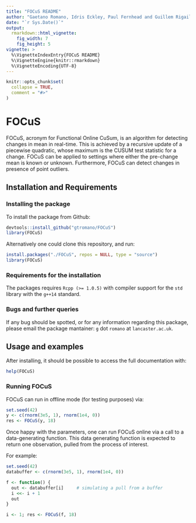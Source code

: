 ```yaml
---
title: "FOCuS README"
author: "Gaetano Romano, Idris Eckley, Paul Fernhead and Guillem Rigaill"
date: "`r Sys.Date()`"
output:
  rmarkdown::html_vignette:
    fig_width: 7
    fig_height: 5
vignette: >
  %\VignetteIndexEntry{FOCuS README}
  %\VignetteEngine{knitr::rmarkdown}
  %\VignetteEncoding{UTF-8}
---
```


```r
knitr::opts_chunk$set(
  collapse = TRUE,
  comment = "#>"
)
```

# FOCuS

FOCuS, acronym for Functional Online CuSum, is an algorithm for detecting changes in mean in real-time. This is achieved by a recursive update of a piecewise quadratic, whose maximum is the CUSUM test statistic for a change. FOCuS can be applied to settings where either the pre-change mean is known or unknown. Furthermore, FOCuS can detect changes in presence of point outliers.


## Installation and Requirements

### Installing the package

To install the package from Github:

```r
devtools::install_github("gtromano/FOCuS")
library(FOCuS)
```


Alternatively one could clone this repository, and run:

```r
install.packages("./FOCuS", repos = NULL, type = "source")
library(FOCuS)
```


### Requirements for the installation

The packages requires `Rcpp (>= 1.0.5)` with compiler support for the `std` library with the `g++14` standard.


### Bugs and further queries

If any bug should be spotted, or for any information regarding this package, please email the package mantainer: `g` dot `romano` at `lancaster.ac.uk`.


## Usage and examples

After installing, it should be possible to access the full documentation with:

```r
help(FOCuS)
```


### Running FOCuS

FOCuS can run in offline mode (for testing purposes) via:

```r
set.seed(42)
y <- c(rnorm(3e5, 1), rnorm(1e4, 0))
res <- FOCuS(y, 18)
```


Once happy with the parameters, one can run FOCuS online via a call to a data-generating function. This data generating function is expected to return one observation, pulled from the process of interest.

For example:

```r
set.seed(42)
databuffer <- c(rnorm(3e5, 1), rnorm(1e4, 0))

f <- function() {
  out <- databuffer[i]     # simulating a pull from a buffer
  i <<- i + 1
  out
}

i <- 1; res <- FOCuS(f, 18)
```